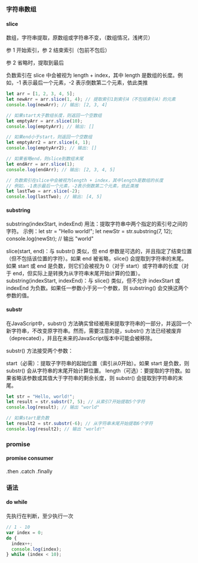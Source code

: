 ### 字符串数组

#### slice

数组，字符串提取，原数组或字符串不变，（数组情况，浅拷贝）

参 1 开始索引，参 2 结束索引（包前不包后）

参 2 省略时，提取到最后

负数索引在 slice 中会被视为 length + index，其中 length 是数组的长度。例如，-1 表示最后一个元素，-2 表示倒数第二个元素，依此类推

```js
let arr = [1, 2, 3, 4, 5];
let newArr = arr.slice(1, 4); // 提取索引1到索引4（不包括索引4）的元素
console.log(newArr); // 输出: [2, 3, 4]

// 如果start大于数组长度，则返回一个空数组
let emptyArr = arr.slice(10);
console.log(emptyArr); // 输出: []

// 如果end小于start，则返回一个空数组
let emptyArr2 = arr.slice(4, 1);
console.log(emptyArr2); // 输出: []

// 如果省略end，则slice到数组末尾
let endArr = arr.slice(1);
console.log(endArr); // 输出: [2, 3, 4, 5]

// 负数索引在slice中会被视为length + index，其中length是数组的长度
// 例如，-1表示最后一个元素，-2表示倒数第二个元素，依此类推
let lastTwo = arr.slice(-2);
console.log(lastTwo); // 输出: [4, 5]
```

#### substring

substring(indexStart, indexEnd)
用法：提取字符串中两个指定的索引号之间的字符。
示例：let str = "Hello world!"; let newStr = str.substring(7, 12); console.log(newStr); // 输出 "world"

slice(start, end)：与 substr() 类似，但 end 参数是可选的，并且指定了结束位置（但不包括该位置的字符）。如果 end 被省略，slice() 会提取到字符串的末尾。如果 start 或 end 是负数，则它们会被视为 0（对于 start）或字符串的长度（对于 end，但实际上是转换为从字符串末尾开始计算的位置）。
substring(indexStart, indexEnd)：与 slice() 类似，但不允许 indexStart 或 indexEnd 为负数。如果任一参数小于另一个参数，则 substring() 会交换这两个参数的值。

#### substr
在JavaScript中，substr() 方法确实曾经被用来提取字符串的一部分，并返回一个新字符串，不改变原字符串。然而，需要注意的是，substr() 方法已经被废弃（deprecated），并且在未来的JavaScript版本中可能会被移除。

substr() 方法接受两个参数：

start（必需）：提取子字符串的起始位置（索引从0开始）。如果 start 是负数，则 substr() 会从字符串的末尾开始计算位置。
length（可选）：要提取的字符数。如果省略该参数或其值大于字符串的剩余长度，则 substr() 会提取到字符串的末尾。

```js
let str = "Hello, world!";
let result = str.substr(7, 5); // 从索引7开始提取5个字符
console.log(result); // 输出 "world"

// 如果start是负数
let result2 = str.substr(-6); // 从字符串末尾开始提取6个字符
console.log(result2); // 输出 "world!"
```

### promise

#### promise consumer

.then .catch .finally

### 语法

#### do while
先执行在判断，至少执行一次
```js
// 1 - 10
var index = 0;
do {
  index++;
  console.log(index);
} while (index < 10);
```

